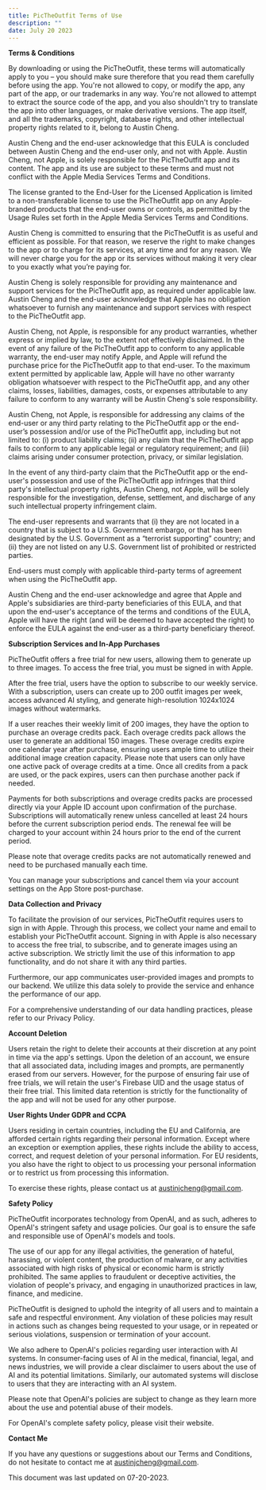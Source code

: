 ```yaml
---
title: PicTheOutfit Terms of Use
description: ""
date: July 20 2023
---
```


**Terms & Conditions**

By downloading or using the PicTheOutfit, these terms will automatically apply to you – you should make sure therefore that you read them carefully before using the app. You're not allowed to copy, or modify the app, any part of the app, or our trademarks in any way. You're not allowed to attempt to extract the source code of the app, and you also shouldn't try to translate the app into other languages, or make derivative versions. The app itself, and all the trademarks, copyright, database rights, and other intellectual property rights related to it, belong to Austin Cheng.

Austin Cheng and the end-user acknowledge that this EULA is concluded between Austin Cheng and the end-user only, and not with Apple. Austin Cheng, not Apple, is solely responsible for the PicTheOutfit app and its content. The app and its use are subject to these terms and must not conflict with the Apple Media Services Terms and Conditions.

The license granted to the End-User for the Licensed Application is limited to a non-transferable license to use the PicTheOutfit app on any Apple-branded products that the end-user owns or controls, as permitted by the Usage Rules set forth in the Apple Media Services Terms and Conditions.

Austin Cheng is committed to ensuring that the PicTheOutfit is as useful and efficient as possible. For that reason, we reserve the right to make changes to the app or to charge for its services, at any time and for any reason. We will never charge you for the app or its services without making it very clear to you exactly what you’re paying for.

Austin Cheng is solely responsible for providing any maintenance and support services for the PicTheOutfit app, as required under applicable law. Austin Cheng and the end-user acknowledge that Apple has no obligation whatsoever to furnish any maintenance and support services with respect to the PicTheOutfit app.

Austin Cheng, not Apple, is responsible for any product warranties, whether express or implied by law, to the extent not effectively disclaimed. In the event of any failure of the PicTheOutfit app to conform to any applicable warranty, the end-user may notify Apple, and Apple will refund the purchase price for the PicTheOutfit app to that end-user. To the maximum extent permitted by applicable law, Apple will have no other warranty obligation whatsoever with respect to the PicTheOutfit app, and any other claims, losses, liabilities, damages, costs, or expenses attributable to any failure to conform to any warranty will be Austin Cheng's sole responsibility.

Austin Cheng, not Apple, is responsible for addressing any claims of the end-user or any third party relating to the PicTheOutfit app or the end-user’s possession and/or use of the PicTheOutfit app, including but not limited to: (i) product liability claims; (ii) any claim that the PicTheOutfit app fails to conform to any applicable legal or regulatory requirement; and (iii) claims arising under consumer protection, privacy, or similar legislation.

In the event of any third-party claim that the PicTheOutfit app or the end-user's possession and use of the PicTheOutfit app infringes that third party's intellectual property rights, Austin Cheng, not Apple, will be solely responsible for the investigation, defense, settlement, and discharge of any such intellectual property infringement claim.

The end-user represents and warrants that (i) they are not located in a country that is subject to a U.S. Government embargo, or that has been designated by the U.S. Government as a “terrorist supporting” country; and (ii) they are not listed on any U.S. Government list of prohibited or restricted parties.

End-users must comply with applicable third-party terms of agreement when using the PicTheOutfit app.

Austin Cheng and the end-user acknowledge and agree that Apple and Apple's subsidiaries are third-party beneficiaries of this EULA, and that upon the end-user's acceptance of the terms and conditions of the EULA, Apple will have the right (and will be deemed to have accepted the right) to enforce the EULA against the end-user as a third-party beneficiary thereof.

**Subscription Services and In-App Purchases**

PicTheOutfit offers a free trial for new users, allowing them to generate up to three images. To access the free trial, you must be signed in with Apple.

After the free trial, users have the option to subscribe to our weekly service. With a subscription, users can create up to 200 outfit images per week, access advanced AI styling, and generate high-resolution 1024x1024 images without watermarks.

If a user reaches their weekly limit of 200 images, they have the option to purchase an overage credits pack. Each overage credits pack allows the user to generate an additional 150 images. These overage credits expire one calendar year after purchase, ensuring users ample time to utilize their additional image creation capacity. Please note that users can only have one active pack of overage credits at a time. Once all credits from a pack are used, or the pack expires, users can then purchase another pack if needed.

Payments for both subscriptions and overage credits packs are processed directly via your Apple ID account upon confirmation of the purchase. Subscriptions will automatically renew unless cancelled at least 24 hours before the current subscription period ends. The renewal fee will be charged to your account within 24 hours prior to the end of the current period.

Please note that overage credits packs are not automatically renewed and need to be purchased manually each time.

You can manage your subscriptions and cancel them via your account settings on the App Store post-purchase.

**Data Collection and Privacy**

To facilitate the provision of our services, PicTheOutfit requires users to sign in with Apple. Through this process, we collect your name and email to establish your PicTheOutfit account. Signing in with Apple is also necessary to access the free trial, to subscribe, and to generate images using an active subscription. We strictly limit the use of this information to app functionality, and do not share it with any third parties.

Furthermore, our app communicates user-provided images and prompts to our backend. We utilize this data solely to provide the service and enhance the performance of our app.

For a comprehensive understanding of our data handling practices, please refer to our Privacy Policy.

**Account Deletion**

Users retain the right to delete their accounts at their discretion at any point in time via the app's settings. Upon the deletion of an account, we ensure that all associated data, including images and prompts, are permanently erased from our servers. However, for the purpose of ensuring fair use of free trials, we will retain the user's Firebase UID and the usage status of their free trial. This limited data retention is strictly for the functionality of the app and will not be used for any other purpose.

**User Rights Under GDPR and CCPA**

Users residing in certain countries, including the EU and California, are afforded certain rights regarding their personal information. Except where an exception or exemption applies, these rights include the ability to access, correct, and request deletion of your personal information. For EU residents, you also have the right to object to us processing your personal information or to restrict us from processing this information.

To exercise these rights, please contact us at austinjcheng@gmail.com.

**Safety Policy**

PicTheOutfit incorporates technology from OpenAI, and as such, adheres to OpenAI's stringent safety and usage policies. Our goal is to ensure the safe and responsible use of OpenAI's models and tools.

The use of our app for any illegal activities, the generation of hateful, harassing, or violent content, the production of malware, or any activities associated with high risks of physical or economic harm is strictly prohibited. The same applies to fraudulent or deceptive activities, the violation of people's privacy, and engaging in unauthorized practices in law, finance, and medicine.

PicTheOutfit is designed to uphold the integrity of all users and to maintain a safe and respectful environment. Any violation of these policies may result in actions such as changes being requested to your usage, or in repeated or serious violations, suspension or termination of your account.

We also adhere to OpenAI's policies regarding user interaction with AI systems. In consumer-facing uses of AI in the medical, financial, legal, and news industries, we will provide a clear disclaimer to users about the use of AI and its potential limitations. Similarly, our automated systems will disclose to users that they are interacting with an AI system.

Please note that OpenAI's policies are subject to change as they learn more about the use and potential abuse of their models.

For OpenAI's complete safety policy, please visit their website.

**Contact Me**

If you have any questions or suggestions about our Terms and Conditions, do not hesitate to contact me at austinjcheng@gmail.com.

This document was last updated on 07-20-2023.


